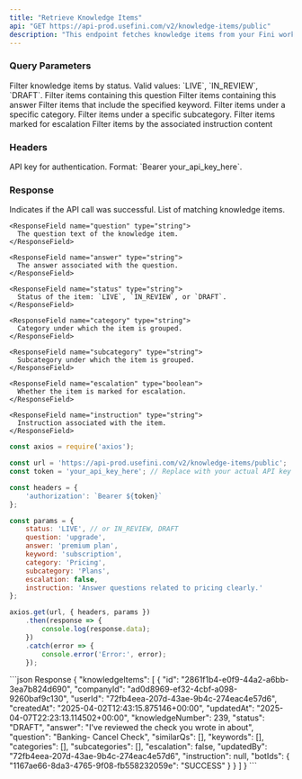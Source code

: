 ```yaml
---
title: "Retrieve Knowledge Items"
api: "GET https://api-prod.usefini.com/v2/knowledge-items/public"
description: "This endpoint fetches knowledge items from your Fini workspace based on filters such as status, keyword, category, or escalation settings."
---
```


### Query Parameters

<ParamField body="status" type="string">
  Filter knowledge items by status. Valid values: `LIVE`, `IN_REVIEW`, `DRAFT`.
</ParamField>

<ParamField body="question" type="string">
  Filter items containing this question
</ParamField>

<ParamField body="answer" type="string">
  Filter items containing this answer
</ParamField>

<ParamField body="keyword" type="string">
  Filter items that include the specified keyword.
</ParamField>

<ParamField body="category" type="string">
  Filter items under a specific category.
</ParamField>

<ParamField body="subcategory" type="string">
  Filter items under a specific subcategory.
</ParamField>

<ParamField body="escalation" type="boolean">
  Filter items marked for escalation
</ParamField>

<ParamField body="instruction" type="string">
  Filter items by the associated instruction content
</ParamField>

### Headers

<ParamField body="Authorization" type="string" required>
  API key for authentication. Format: `Bearer your_api_key_here`.
</ParamField>

### Response

<ResponseField name="success" type="boolean">
  Indicates if the API call was successful.
</ResponseField>

<ResponseField name="data" type="array">
  List of matching knowledge items.
  
  <Expandable title="Toggle object">
    
    <ResponseField name="question" type="string">
      The question text of the knowledge item.
    </ResponseField>

    <ResponseField name="answer" type="string">
      The answer associated with the question.
    </ResponseField>

    <ResponseField name="status" type="string">
      Status of the item: `LIVE`, `IN_REVIEW`, or `DRAFT`.
    </ResponseField>

    <ResponseField name="category" type="string">
      Category under which the item is grouped.
    </ResponseField>

    <ResponseField name="subcategory" type="string">
      Subcategory under which the item is grouped.
    </ResponseField>

    <ResponseField name="escalation" type="boolean">
      Whether the item is marked for escalation.
    </ResponseField>

    <ResponseField name="instruction" type="string">
      Instruction associated with the item.
    </ResponseField>

  </Expandable>
</ResponseField>

<RequestExample>

```javascript Example Request- Node.js
const axios = require('axios');

const url = 'https://api-prod.usefini.com/v2/knowledge-items/public';
const token = 'your_api_key_here'; // Replace with your actual API key

const headers = {
    'authorization': `Bearer ${token}`
};

const params = {
    status: 'LIVE', // or IN_REVIEW, DRAFT
    question: 'upgrade',
    answer: 'premium plan',
    keyword: 'subscription',
    category: 'Pricing',
    subcategory: 'Plans',
    escalation: false,
    instruction: 'Answer questions related to pricing clearly.'
};

axios.get(url, { headers, params })
    .then(response => {
        console.log(response.data);
    })
    .catch(error => {
        console.error('Error:', error);
    });
```
</RequestExample>

<ResponseExample>
```json Response
{
    "knowledgeItems": [
        {
            "id": "2861f1b4-e0f9-44a2-a6bb-3ea7b824d690",
            "companyId": "ad0d8969-ef32-4cbf-a098-9260baf9c130",
            "userId": "72fb4eea-207d-43ae-9b4c-274eac4e57d6",
            "createdAt": "2025-04-02T12:43:15.875146+00:00",
            "updatedAt": "2025-04-07T22:23:13.114502+00:00",
            "knowledgeNumber": 239,
            "status": "DRAFT",
            "answer": "I've reviewed the check you wrote in about",
            "question": "Banking- Cancel Check",
            "similarQs": [],
            "keywords": [],
            "categories": [],
            "subcategories": [],
            "escalation": false,
            "updatedBy": "72fb4eea-207d-43ae-9b4c-274eac4e57d6",
            "instruction": null,
            "botIds": {
                "1167ae66-8da3-4765-9f08-fb558232059e": "SUCCESS"
            }
        }
      ]
  }
``` 
</ResponseExample>
